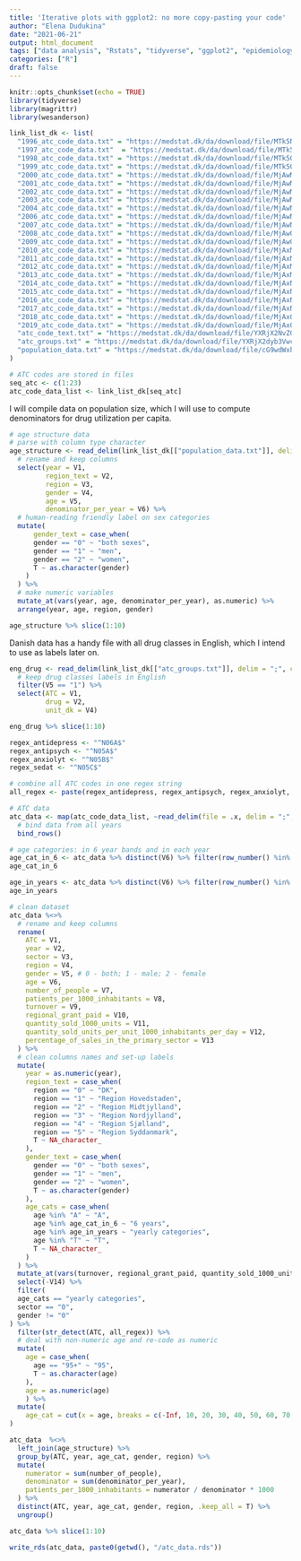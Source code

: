 ```yaml
---
title: 'Iterative plots with ggplot2: no more copy-pasting your code'
author: "Elena Dudukina"
date: "2021-06-21"
output: html_document
tags: ["data analysis", "Rstats", "tidyverse", "ggplot2", "epidemiology", "dataviz"]
categories: ["R"]
draft: false
---
```


```r
knitr::opts_chunk$set(echo = TRUE)
library(tidyverse)
library(magrittr)
library(wesanderson)
```

```r
link_list_dk <- list(
  "1996_atc_code_data.txt" = "https://medstat.dk/da/download/file/MTk5Nl9hdGNfY29kZV9kYXRhLnR4dA==",
  "1997_atc_code_data.txt"  = "https://medstat.dk/da/download/file/MTk5N19hdGNfY29kZV9kYXRhLnR4dA==",
  "1998_atc_code_data.txt" = "https://medstat.dk/da/download/file/MTk5OF9hdGNfY29kZV9kYXRhLnR4dA==",
  "1999_atc_code_data.txt" = "https://medstat.dk/da/download/file/MTk5OV9hdGNfY29kZV9kYXRhLnR4dA==",
  "2000_atc_code_data.txt" = "https://medstat.dk/da/download/file/MjAwMF9hdGNfY29kZV9kYXRhLnR4dA==",
  "2001_atc_code_data.txt" = "https://medstat.dk/da/download/file/MjAwMV9hdGNfY29kZV9kYXRhLnR4dA==",
  "2002_atc_code_data.txt" = "https://medstat.dk/da/download/file/MjAwMl9hdGNfY29kZV9kYXRhLnR4dA==",
  "2003_atc_code_data.txt" = "https://medstat.dk/da/download/file/MjAwM19hdGNfY29kZV9kYXRhLnR4dA==",
  "2004_atc_code_data.txt" = "https://medstat.dk/da/download/file/MjAwNF9hdGNfY29kZV9kYXRhLnR4dA==",
  "2006_atc_code_data.txt" = "https://medstat.dk/da/download/file/MjAwNl9hdGNfY29kZV9kYXRhLnR4dA==",
  "2007_atc_code_data.txt" = "https://medstat.dk/da/download/file/MjAwN19hdGNfY29kZV9kYXRhLnR4dA==",
  "2008_atc_code_data.txt" = "https://medstat.dk/da/download/file/MjAwOF9hdGNfY29kZV9kYXRhLnR4dA==",
  "2009_atc_code_data.txt" = "https://medstat.dk/da/download/file/MjAwOV9hdGNfY29kZV9kYXRhLnR4dA==",
  "2010_atc_code_data.txt" = "https://medstat.dk/da/download/file/MjAxMF9hdGNfY29kZV9kYXRhLnR4dA==",
  "2011_atc_code_data.txt" = "https://medstat.dk/da/download/file/MjAxMV9hdGNfY29kZV9kYXRhLnR4dA==",
  "2012_atc_code_data.txt" = "https://medstat.dk/da/download/file/MjAxMl9hdGNfY29kZV9kYXRhLnR4dA==",
  "2013_atc_code_data.txt" = "https://medstat.dk/da/download/file/MjAxM19hdGNfY29kZV9kYXRhLnR4dA==",
  "2014_atc_code_data.txt" = "https://medstat.dk/da/download/file/MjAxNF9hdGNfY29kZV9kYXRhLnR4dA==",
  "2015_atc_code_data.txt" = "https://medstat.dk/da/download/file/MjAxNV9hdGNfY29kZV9kYXRhLnR4dA==",
  "2016_atc_code_data.txt" = "https://medstat.dk/da/download/file/MjAxNl9hdGNfY29kZV9kYXRhLnR4dA==",
  "2017_atc_code_data.txt" = "https://medstat.dk/da/download/file/MjAxN19hdGNfY29kZV9kYXRhLnR4dA==",
  "2018_atc_code_data.txt" = "https://medstat.dk/da/download/file/MjAxOF9hdGNfY29kZV9kYXRhLnR4dA==",
  "2019_atc_code_data.txt" = "https://medstat.dk/da/download/file/MjAxOV9hdGNfY29kZV9kYXRhLnR4dA==",
  "atc_code_text.txt" = "https://medstat.dk/da/download/file/YXRjX2NvZGVfdGV4dC50eHQ=",
  "atc_groups.txt" = "https://medstat.dk/da/download/file/YXRjX2dyb3Vwcy50eHQ=",
  "population_data.txt" = "https://medstat.dk/da/download/file/cG9wdWxhdGlvbl9kYXRhLnR4dA=="
)

# ATC codes are stored in files
seq_atc <- c(1:23)
atc_code_data_list <- link_list_dk[seq_atc]
```
I will compile data on population size, which I will use to compute denominators for drug utilization per capita.
```r
# age structure data
# parse with column type character
age_structure <- read_delim(link_list_dk[["population_data.txt"]], delim = ";", col_names = c(paste0("V", c(1:7))), col_types = cols(V1 = col_character(), V2 = col_character(), V3 = col_character(), V4 = col_character(), V5 = col_character(), V6 = col_character(), V7 = col_character())) %>%
  # rename and keep columns
  select(year = V1,
         region_text = V2,
         region = V3,
         gender = V4,
         age = V5,
         denominator_per_year = V6) %>% 
  # human-reading friendly label on sex categories
  mutate(
      gender_text = case_when(
      gender == "0" ~ "both sexes",
      gender == "1" ~ "men",
      gender == "2" ~ "women",
      T ~ as.character(gender)
    )
  ) %>% 
  # make numeric variables
  mutate_at(vars(year, age, denominator_per_year), as.numeric) %>% 
  arrange(year, age, region, gender)

age_structure %>% slice(1:10)
```
Danish data has a handy file with all drug classes in English, which I intend to use as labels later on.
```r
eng_drug <- read_delim(link_list_dk[["atc_groups.txt"]], delim = ";", col_names = c(paste0("V", c(1:6))), col_types = cols(V1 = col_character(), V2 = col_character(), V3 = col_character(), V4 = col_character(), V5 = col_character(), V6 = col_character())) %>% 
  # keep drug classes labels in English
  filter(V5 == "1") %>% 
  select(ATC = V1,
         drug = V2,
         unit_dk = V4)

eng_drug %>% slice(1:10)
```

```r
regex_antidepress <- "^N06A$"
regex_antipsych <- "^N05A$"
regex_anxiolyt <- "^N05B$"
regex_sedat <- "^N05C$"

# combine all ATC codes in one regex string
all_regex <- paste(regex_antidepress, regex_antipsych, regex_anxiolyt, regex_sedat, sep = "|")
```
```r
# ATC data
atc_data <- map(atc_code_data_list, ~read_delim(file = .x, delim = ";", trim_ws = T, col_names = c(paste0("V", c(1:14))), col_types = cols(V1 = col_character(), V2 = col_character(), V3 = col_character(), V4 = col_character(), V5 = col_character(),V6 = col_character(), V7 = col_character(), V8 = col_character(), V9 = col_character(), V10 = col_character(), V11 = col_character(), V12 = col_character(), V13 = col_character(), V14 = col_character()))) %>% 
  # bind data from all years
  bind_rows() 

# age categories: in 6 year bands and in each year
age_cat_in_6 <- atc_data %>% distinct(V6) %>% filter(row_number() %in% 2:7) %>% pull()
age_cat_in_6

age_in_years <- atc_data %>% distinct(V6) %>% filter(row_number() %in% 8:103) %>% pull()
age_in_years

# clean dataset
atc_data %<>% 
  # rename and keep columns
  rename(
    ATC = V1,
    year = V2,
    sector = V3,
    region = V4,
    gender = V5, # 0 - both; 1 - male; 2 - female
    age = V6,
    number_of_people = V7,
    patients_per_1000_inhabitants = V8,
    turnover = V9,
    regional_grant_paid = V10,
    quantity_sold_1000_units = V11,
    quantity_sold_units_per_unit_1000_inhabitants_per_day = V12,
    percentage_of_sales_in_the_primary_sector = V13
  ) %>% 
  # clean columns names and set-up labels
  mutate(
    year = as.numeric(year),
    region_text = case_when(
      region == "0" ~ "DK",
      region == "1" ~ "Region Hovedstaden",
      region == "2" ~ "Region Midtjylland",
      region == "3" ~ "Region Nordjylland",
      region == "4" ~ "Region Sjælland",
      region == "5" ~ "Region Syddanmark",
      T ~ NA_character_
    ),
    gender_text = case_when(
      gender == "0" ~ "both sexes",
      gender == "1" ~ "men",
      gender == "2" ~ "women",
      T ~ as.character(gender)
    ),
    age_cats = case_when(
      age %in% "A" ~ "A",
      age %in% age_cat_in_6 ~ "6 years",
      age %in% age_in_years ~ "yearly categories",
      age %in% "T" ~ "T",
      T ~ NA_character_
    )
  ) %>% 
  mutate_at(vars(turnover, regional_grant_paid, quantity_sold_1000_units, quantity_sold_units_per_unit_1000_inhabitants_per_day, number_of_people, patients_per_1000_inhabitants), as.numeric) %>% 
  select(-V14) %>%
  filter(
  age_cats == "yearly categories",
  sector == "0",
  gender != "0"
) %>% 
  filter(str_detect(ATC, all_regex)) %>% 
  # deal with non-numeric age and re-code as numeric
  mutate(
    age = case_when(
      age == "95+" ~ "95",
      T ~ as.character(age)
    ),
    age = as.numeric(age)
    ) %>% 
  mutate(
    age_cat = cut(x = age, breaks = c(-Inf, 10, 20, 30, 40, 50, 60, 70, 80, 90, Inf))
) 

atc_data  %<>% 
  left_join(age_structure) %>% 
  group_by(ATC, year, age_cat, gender, region) %>% 
  mutate(
    numerator = sum(number_of_people),
    denominator = sum(denominator_per_year),
    patients_per_1000_inhabitants = numerator / denominator * 1000
  ) %>% 
  distinct(ATC, year, age_cat, gender, region, .keep_all = T) %>% 
  ungroup()

atc_data %>% slice(1:10)
```
```r
write_rds(atc_data, paste0(getwd(), "/atc_data.rds"))
```


